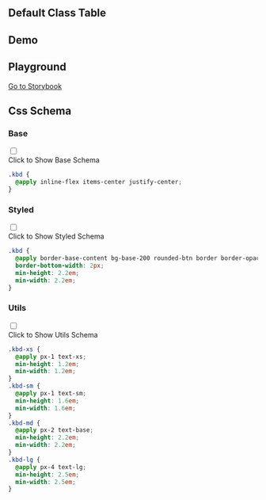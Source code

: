 

## Default Class Table
  
<CssTable name="kbd" />
  
## Demo
  
<Demo></Demo>

## Playground
  
[Go to Storybook](https://story.ui.icebreaker.top/?path=/docs/data-display-kbd--docs)
  
## Css Schema


### Base

<div className="collapse">
<input type="checkbox" /> 
<div class="collapse-title px-0">
<span class="btn">Click to Show Base Schema</span>
</div>
<div class="collapse-content"> 

```css
.kbd {
  @apply inline-flex items-center justify-center;
}

```

</div>
</div>



### Styled

<div className="collapse">
<input type="checkbox" /> 
<div class="collapse-title px-0">
<span class="btn">Click to Show Styled Schema</span>
</div>
<div class="collapse-content"> 

```css
.kbd {
  @apply border-base-content bg-base-200 rounded-btn border border-opacity-20 px-2;
  border-bottom-width: 2px;
  min-height: 2.2em;
  min-width: 2.2em;
}

```

</div>
</div>



### Utils

<div className="collapse">
<input type="checkbox" /> 
<div class="collapse-title px-0">
<span class="btn">Click to Show Utils Schema</span>
</div>
<div class="collapse-content"> 

```css
.kbd-xs {
  @apply px-1 text-xs;
  min-height: 1.2em;
  min-width: 1.2em;
}
.kbd-sm {
  @apply px-1 text-sm;
  min-height: 1.6em;
  min-width: 1.6em;
}
.kbd-md {
  @apply px-2 text-base;
  min-height: 2.2em;
  min-width: 2.2em;
}
.kbd-lg {
  @apply px-4 text-lg;
  min-height: 2.5em;
  min-width: 2.5em;
}

```

</div>
</div>



